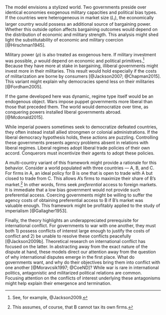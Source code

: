 The model envisions a stylized world. Two governments preside over identical economies exogenous military capacities and political bias types. If the countries were heterogeneous in market size ($L_i$), the economically larger country would possess an additional source of bargaining power. Whether this outside option affects bargaining outcomes would depend on the distribution of economic and military strength. This analysis might shed light the substitutability of economic and military coercion [@Hirschman1945].

Military power ($\rho$) is also treated as exogenous here. If military investment was possible, $\rho$ would depend on economic and political primitives.^[See, for example, @Jackson2009.] Because they have more at stake in bargaining, illiberal governments might invest more in their militaries. This result would hold especially if the costs of militarization are borne by consumers [@Jackson2007; @Chapman2015]. This variant might explain why democracies spend less on their militaries [@Fordham2005].

If the game developed here was dynamic, regime type itself would be an endogenous object. Wars impose puppet governments more liberal than those that preceded them. The world would democratize over time, as conquering powers installed liberal governments abroad. [@Mcdonald2015].

While imperial powers sometimes seek to democratize defeated countries, they often instead install allied strongmen or colonial administrations. If the liberal democracy hypothesis holds, these actions are puzzling. Controlling these governments presents agency problems absent in relations with liberal regimes. Liberal regimes adopt liberal trade policies of their own accord. Conquerors must incentivize their agents to adopt these policies.

A multi-country variant of this framework might provide a rationale for this behavior. Consider a world populated with three countries — A, B, and C. For firms in A, an ideal policy for B is one that is open to trade with A but closed to trade from C. This allows A's firms to maximize their share of B's market.^[This assumes, of course, that B cannot tax its own firms.] In other words, firms seek *preferential* access to foreign markets. It is immediate that a low bias government would not provide such preferential access. Coercing governments might be willing to suffer the agency costs of obtaining preferential access to B if B's market was valuable enough. This framework might be profitably applied to the study of imperialism [@Gallagher1953].

Finally, the theory highlights an underappreciated prerequisite for international conflict. For governments to war with one another, they must both 1) possess conflicts of interest large enough to justify the costs of conflict and 2) be unable to resolve these conflicts peacefully [@Jackson2009b]. Theoretical research on international conflict has focused on the latter. In abstracting away from the exact nature of the dispute at hand, these models direct our attention away from the question of why international disputes emerge in the first place. What do governments want, and why do their objectives bring them into conflict with one another [@Moravcsik1997; @CoeND]? While war is rare in international politics, antagonistic and militarized political relations are common. Focusing attention on the conflicts of interest underlying these antagonisms might help explain their emergence and termination.
